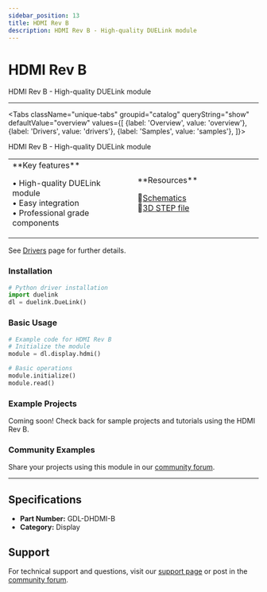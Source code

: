 ```yaml
---
sidebar_position: 13
title: HDMI Rev B
description: HDMI Rev B - High-quality DUELink module
---
```



# HDMI Rev B

<ProductImageSelector 
  partNumber="dhdmi-b"
  productName="HDMI Rev B"
/>

HDMI Rev B - High-quality DUELink module

---

<Tabs className="unique-tabs" groupid="catalog" queryString="show" defaultValue="overview"
  values={[
    {label: 'Overview', value: 'overview'},
    {label: 'Drivers', value: 'drivers'},
    {label: 'Samples', value: 'samples'},
  ]}>

<TabItem value="overview">

HDMI Rev B - High-quality DUELink module

<table><td width='50%'>
**Key features**

• High-quality DUELink module<br/>
• Easy integration<br/>
• Professional grade components<br/>

</td><td width='50%'>
**Resources**
 
📄[Schematics](/static/sch/dhdmi-b.pdf)<br/>
🔩[3D STEP file](/static/3d/DHDMI-B.step)<br/>

</td></table>

</TabItem>

<TabItem value="drivers">

See [Drivers](../../engine/drivers) page for further details.

### Installation

```python
# Python driver installation
import duelink
dl = duelink.DueLink()
```

### Basic Usage

```python
# Example code for HDMI Rev B
# Initialize the module
module = dl.display.hdmi()

# Basic operations
module.initialize()
module.read()
```

</TabItem>

<TabItem value="samples">

### Example Projects

Coming soon! Check back for sample projects and tutorials using the HDMI Rev B.

### Community Examples

Share your projects using this module in our [community forum](https://forums.ghielectronics.com).

</TabItem>

</Tabs>

---

## Specifications

- **Part Number:** GDL-DHDMI-B
- **Category:** Display

## Support

For technical support and questions, visit our [support page](../../support) or post in the [community forum](https://forums.ghielectronics.com).
